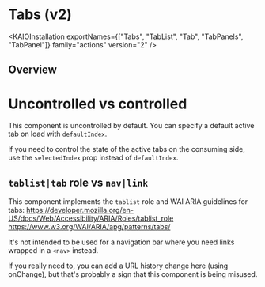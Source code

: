 
<Meta of={TabsStories} />

# Tabs (v2)

<ResourceLinks
  sourceCode="https://github.com/cultureamp/kaizen-design-system/tree/main/packages/components/src/Tabs"
  figma="https://www.figma.com/file/eZKEE5kXbEMY3lx84oz8iN/%F0%9F%92%9C-UI-Kit%3A-Heart?type=design&node-id=1929%3A28886&mode=design&t=AGMmnoJia9RscurE-1"
  designGuidelines="https://cultureamp.atlassian.net/wiki/spaces/DesignSystem/pages/3081929117/Tabs"
/>

<KAIOInstallation
  exportNames={["Tabs", "TabList", "Tab", "TabPanels", "TabPanel"]}
  family="actions"
  version="2"
/>

## Overview


<Canvas of={TabsStories.Playground} />
<Controls of={TabsStories.Playground} />

# Uncontrolled vs controlled

This component is uncontrolled by default. You can specify a default active tab on load with `defaultIndex`.

If you need to control the state of the active tabs on the consuming side, use the `selectedIndex` prop instead of `defaultIndex`.

## `tablist|tab` role vs `nav|link`

This component implements the `tablist` role and WAI ARIA guidelines for tabs:
https://developer.mozilla.org/en-US/docs/Web/Accessibility/ARIA/Roles/tablist_role
https://www.w3.org/WAI/ARIA/apg/patterns/tabs/

It's not intended to be used for a navigation bar where you need links wrapped in a `<nav>` instead.

If you really need to, you can add a URL history change here (using onChange), but that's probably a sign that this component is being misused.
